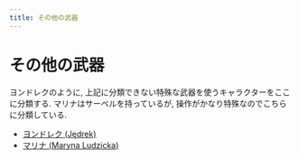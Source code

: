 ```yaml
---
title: その他の武器
---
```


# その他の武器 {-}

ヨンドレクのように, 上記に分類できない特殊な武器を使うキャラクターをここに分類する. マリナはサーベルを持っているが, 操作がかなり特殊なのでこちらに分類している.

- [ヨンドレク (Jędrek)](characters/extras/Jedrek.qmd)
- [マリナ (Maryna Ludzicka)](characters/extras/Maryna.qmd)